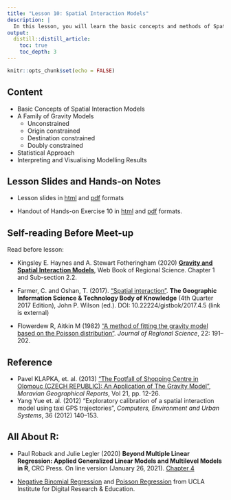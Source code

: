 ```yaml
---
title: "Lesson 10: Spatial Interaction Models"
description: |
  In this lesson, you will learn the basic concepts and methods of Spatial Interaction Models.
output:
  distill::distill_article:
    toc: true
    toc_depth: 3
---
```


```r
knitr::opts_chunk$set(echo = FALSE)
```

## Content
+ Basic Concepts of Spatial Interaction Models
+ A Family of Gravity Models
  + Unconstrained
  + Origin constrained
  + Destination constrained
  + Doubly constrained
+ Statistical Approach 
+ Interpreting and Visualising Modelling Results

## Lesson Slides and Hands-on Notes 

- Lesson slides in [html](../lesson/Lesson10/Lesson10-SIMs.html) and [pdf](../lesson/Lesson10/Lesson10-SIMs.pdf) formats

- Handout of Hands-on Exercise 10 in [html](../Hands-on_Ex/Hands-on_Ex10/Hands-on_Ex10-SIMs.html) and [pdf](../Hands-on_Ex/Hands-on_Ex10/Hands-on_Ex10-SIMs.pdf) formats.


## Self-reading Before Meet-up

Read before lesson:

+ Kingsley E. Haynes and A. Stewart Fotheringham (2020) [**Gravity and Spatial Interaction Models**](https://researchrepository.wvu.edu/rri-web-book/16/), Web Book of Regional Science. Chapter 1 and Sub-section 2.2.

+ Farmer, C. and Oshan, T. (2017). ["Spatial interaction"](https://gistbok.ucgis.org/bok-topics/spatial-interaction). **The Geographic Information Science & Technology Body of Knowledge** (4th Quarter 2017 Edition), John P. Wilson (ed.). DOI: 10.22224/gistbok/2017.4.5 (link is external)

+ Flowerdew R, Aitkin M (1982) ["A method of fitting the gravity model based on the Poisson distribution"](https://www.academia.edu/38321611/A_Method_of_Fitting_the_Gravity_Model_Based_on_the_Poisson_Distribution_). *Journal of Regional Science*, 22: 191–202.

## Reference

+ Pavel KLAPKA, et. al. (2013) ["The Footfall of Shopping Centre in Olomouc (CZECH REPUBLIC): An Application of The Gravity Model"](https://sciendo.com/de/article/10.2478/mgr-2013-0013), *Moravian Geographical Reports*, Vol 21, pp. 12-26.    
+ Yang Yue et. al. (2012) "Exploratory calibration of a spatial interaction model using taxi GPS trajectories", *Computers, Environment and Urban Systems*, 36 (2012) 140–153.


## All About R:

+ Paul Roback and Julie Legler (2020) **Beyond Multiple Linear Regression: Applied Generalized Linear Models and Multilevel Models in R**, CRC Press.  On line version (January 26, 2021). [Chapter 4](https://bookdown.org/roback/bookdown-BeyondMLR/ch-poissonreg.html)

+ [Negative Binomial Regression](https://stats.idre.ucla.edu/r/dae/negative-binomial-regression/) and [Poisson Regression](https://stats.idre.ucla.edu/r/dae/poisson-regression/) from UCLA Institute for Digital Research & Education.  



